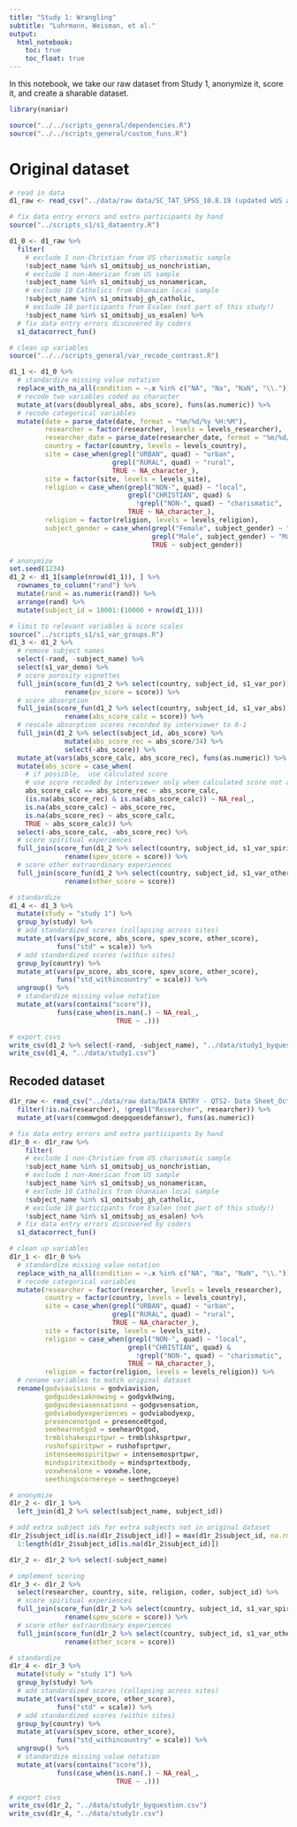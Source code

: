 ```yaml
---
title: "Study 1: Wrangling"
subtitle: "Luhrmann, Weisman, et al."
output: 
  html_notebook:
    toc: true
    toc_float: true
---
```


In this notebook, we take our raw dataset from Study 1, anonymize it, score it, and create a sharable dataset.

```r
library(naniar)
```


```r
source("../../scripts_general/dependencies.R")
source("../../scripts_general/custom_funs.R")
```

# Original dataset

```r
# read in data
d1_raw <- read_csv("../data/raw data/SC_TAT_SPSS_10.8.19 (updated wUS abs score).csv")
```

```r
# fix data entry errors and extra participants by hand
source("../scripts_s1/s1_dataentry.R")

d1_0 <- d1_raw %>%
  filter(
    # exclude 1 non-Christian from US charismatic sample
    !subject_name %in% s1_omitsubj_us_nonchristian,
    # exclude 1 non-American from US sample
    !subject_name %in% s1_omitsubj_us_nonamerican,
    # exclude 10 Catholics from Ghanaian local sample
    !subject_name %in% s1_omitsubj_gh_catholic,
    # exclude 18 participants from Esalen (not part of this study!)
    !subject_name %in% s1_omitsubj_us_esalen) %>%
  # fix data entry errors discovered by coders
  s1_datacorrect_fun()
```

```r
# clean up variables
source("../../scripts_general/var_recode_contrast.R")

d1_1 <- d1_0 %>%
  # standardize missing value notation
  replace_with_na_all(condition = ~.x %in% c("NA", "Na", "NaN", "\\.")) %>%
  # recode two variables coded as character
  mutate_at(vars(doublyreal_abs, abs_score), funs(as.numeric)) %>%
  # recode categorical variables
  mutate(date = parse_date(date, format = "%m/%d/%y %H:%M"),
         researcher = factor(researcher, levels = levels_researcher),
         researcher_date = parse_date(researcher_date, format = "%m/%d/%y"),
         country = factor(country, levels = levels_country),
         site = case_when(grepl("URBAN", quad) ~ "urban",
                          grepl("RURAL", quad) ~ "rural",
                          TRUE ~ NA_character_),
         site = factor(site, levels = levels_site),
         religion = case_when(grepl("NON-", quad) ~ "local",
                              grepl("CHRISTIAN", quad) & 
                                !grepl("NON-", quad) ~ "charismatic",
                              TRUE ~ NA_character_),
         religion = factor(religion, levels = levels_religion),
         subject_gender = case_when(grepl("Female", subject_gender) ~ "Female",
                                    grepl("Male", subject_gender) ~ "Male",
                                    TRUE ~ subject_gender))
```

```r
# anonymize
set.seed(1234)
d1_2 <- d1_1[sample(nrow(d1_1)), ] %>%
  rownames_to_column("rand") %>%
  mutate(rand = as.numeric(rand)) %>%
  arrange(rand) %>%
  mutate(subject_id = 10001:(10000 + nrow(d1_1)))
```

```r
# limit to relevant variables & score scales
source("../scripts_s1/s1_var_groups.R")
d1_3 <- d1_2 %>%
  # remove subject names
  select(-rand, -subject_name) %>%
  select(s1_var_demo) %>%
  # score porosity vignettes
  full_join(score_fun(d1_2 %>% select(country, subject_id, s1_var_por)) %>%
              rename(pv_score = score)) %>%
  # score absorption
  full_join(score_fun(d1_2 %>% select(country, subject_id, s1_var_abs)) %>%
              rename(abs_score_calc = score)) %>%
  # rescale absorption scores recorded by interviewer to 0-1
  full_join(d1_2 %>% select(subject_id, abs_score) %>%
              mutate(abs_score_rec = abs_score/34) %>%
              select(-abs_score)) %>%
  mutate_at(vars(abs_score_calc, abs_score_rec), funs(as.numeric)) %>%
  mutate(abs_score = case_when(
    # if possible,  use calculated score
    # use score recoded by interviewer only when calculated score not available
    abs_score_calc == abs_score_rec ~ abs_score_calc,
    (is.na(abs_score_rec) & is.na(abs_score_calc)) ~ NA_real_,
    is.na(abs_score_calc) ~ abs_score_rec,
    is.na(abs_score_rec) ~ abs_score_calc,
    TRUE ~ abs_score_calc)) %>%
  select(-abs_score_calc, -abs_score_rec) %>%
  # score spiritual experiences
  full_join(score_fun(d1_2 %>% select(country, subject_id, s1_var_spirit)) %>%
              rename(spev_score = score)) %>%
  # score other extraordinary experiences
  full_join(score_fun(d1_2 %>% select(country, subject_id, s1_var_other)) %>%
              rename(other_score = score))
```

```r
# standardize
d1_4 <- d1_3 %>%
  mutate(study = "study 1") %>%
  group_by(study) %>%
  # add standardized scores (collapsing across sites)
  mutate_at(vars(pv_score, abs_score, spev_score, other_score), 
            funs("std" = scale)) %>%
  # add standardized scores (within sites)
  group_by(country) %>%
  mutate_at(vars(pv_score, abs_score, spev_score, other_score), 
            funs("std_withincountry" = scale)) %>%
  ungroup() %>%
  # standardize missing value notation
  mutate_at(vars(contains("score")), 
            funs(case_when(is.nan(.) ~ NA_real_, 
                           TRUE ~ .)))
```

```r
# export csvs
write_csv(d1_2 %>% select(-rand, -subject_name), "../data/study1_byquestion.csv")
write_csv(d1_4, "../data/study1.csv")
```

## Recoded dataset

```r
d1r_raw <- read_csv("../data/raw data/DATA ENTRY - QTS2- Data Sheet_October 15.csv") %>%
  filter(!is.na(researcher), !grepl("Researcher", researcher)) %>%
  mutate_at(vars(commwgod:deepquesdefanswr), funs(as.numeric))
```

```r
# fix data entry errors and extra participants by hand
d1r_0 <- d1r_raw %>%
    filter(
    # exclude 1 non-Christian from US charismatic sample
    !subject_name %in% s1_omitsubj_us_nonchristian,
    # exclude 1 non-American from US sample
    !subject_name %in% s1_omitsubj_us_nonamerican,
    # exclude 10 Catholics from Ghanaian local sample
    !subject_name %in% s1_omitsubj_gh_catholic,
    # exclude 18 participants from Esalen (not part of this study!)
    !subject_name %in% s1_omitsubj_us_esalen) %>%
  # fix data entry errors discovered by coders
  s1_datacorrect_fun()
```

```r
# clean up variables
d1r_1 <- d1r_0 %>%
  # standardize missing value notation
  replace_with_na_all(condition = ~.x %in% c("NA", "Na", "NaN", "\\.")) %>%
  # recode categorical variables
  mutate(researcher = factor(researcher, levels = levels_researcher),
         country = factor(country, levels = levels_country),
         site = case_when(grepl("URBAN", quad) ~ "urban",
                          grepl("RURAL", quad) ~ "rural",
                          TRUE ~ NA_character_),
         site = factor(site, levels = levels_site),
         religion = case_when(grepl("NON-", quad) ~ "local",
                              grepl("CHRISTIAN", quad) & 
                                !grepl("NON-", quad) ~ "charismatic",
                              TRUE ~ NA_character_),
         religion = factor(religion, levels = levels_religion)) %>%
  # rename variables to match original dataset
  rename(godviavisions = godviavision,
         godguideviaknowing = godgvk0wing,
         godguideviasensations = godgvsensation,
         godviabodyexperiences = godviabodyexp,
         presencenotgod = presence0tgod,
         seehearnotgod = seehear0tgod,
         trmblshakespirtpwr = trmblshksprtpwr,
         rushofspiritpwr = rushofsprtpwr,
         intenseemospiritpwr = intensemosprtpwr,
         mindspiritexitbody = mindsprtextbody,
         voxwhenalone = voxwhe.lone,
         seethingscornereye = seethngcoeye)
```

```r
# anonymize
d1r_2 <- d1r_1 %>%
  left_join(d1_2 %>% select(subject_name, subject_id))

# add extra subject ids for extra subjects not in original dataset
d1r_2$subject_id[is.na(d1r_2$subject_id)] = max(d1r_2$subject_id, na.rm = T) + 
  1:length(d1r_2$subject_id[is.na(d1r_2$subject_id)])

d1r_2 <- d1r_2 %>% select(-subject_name)
```

```r
# implement scoring
d1r_3 <- d1r_2 %>%
  select(researcher, country, site, religion, coder, subject_id) %>%
  # score spiritual experiences
  full_join(score_fun(d1r_2 %>% select(country, subject_id, s1_var_spirit)) %>%
              rename(spev_score = score)) %>%
  # score other extraordinary experiences
  full_join(score_fun(d1r_2 %>% select(country, subject_id, s1_var_other)) %>%
              rename(other_score = score))
```

```r
# standardize
d1r_4 <- d1r_3 %>%
  mutate(study = "study 1") %>%
  group_by(study) %>%
  # add standardized scores (collapsing across sites)
  mutate_at(vars(spev_score, other_score), 
            funs("std" = scale)) %>%
  # add standardized scores (within sites)
  group_by(country) %>%
  mutate_at(vars(spev_score, other_score), 
            funs("std_withincountry" = scale)) %>%
  ungroup() %>%
  # standardize missing value notation
  mutate_at(vars(contains("score")), 
            funs(case_when(is.nan(.) ~ NA_real_, 
                           TRUE ~ .)))
```

```r
# export csvs
write_csv(d1r_2, "../data/study1r_byquestion.csv")
write_csv(d1r_4, "../data/study1r.csv")
```


